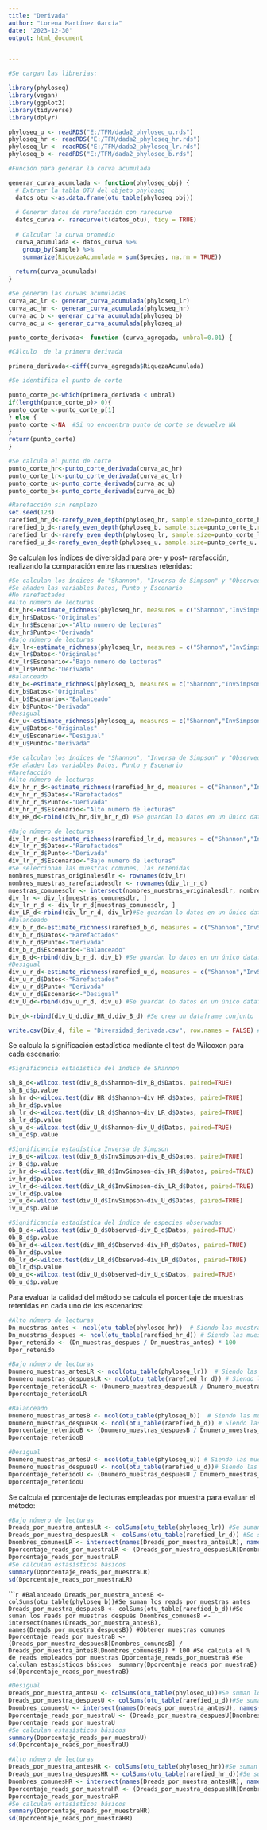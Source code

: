 ---
title: "Derivada"
author: "Lorena Martínez García"
date: '2023-12-30'
output: html_document


---

```{r}
#Se cargan las librerias:

library(phyloseq)
library(vegan)
library(ggplot2)
library(tidyverse)
library(dplyr)
```



```{r}
phyloseq_u <- readRDS("E:/TFM/dada2_phyloseq_u.rds")
phyloseq_hr <- readRDS("E:/TFM/dada2_phyloseq_hr.rds")
phyloseq_lr <- readRDS("E:/TFM/dada2_phyloseq_lr.rds")
phyloseq_b <- readRDS("E:/TFM/dada2_phyloseq_b.rds")
```

```{r}
#Función para generar la curva acumulada

generar_curva_acumulada <- function(phyloseq_obj) {
  # Extraer la tabla OTU del objeto phyloseq
  datos_otu <-as.data.frame(otu_table(phyloseq_obj))
  
  # Generar datos de rarefacción con rarecurve
  datos_curva <- rarecurve(t(datos_otu), tidy = TRUE)
  
  # Calcular la curva promedio
  curva_acumulada <- datos_curva %>%
    group_by(Sample) %>%
    summarize(RiquezaAcumulada = sum(Species, na.rm = TRUE))
  
  return(curva_acumulada)
}
```


```{r}
#Se generan las curvas acumuladas
curva_ac_lr <- generar_curva_acumulada(phyloseq_lr)
curva_ac_hr <- generar_curva_acumulada(phyloseq_hr)
curva_ac_b <- generar_curva_acumulada(phyloseq_b)
curva_ac_u <- generar_curva_acumulada(phyloseq_u)
```

```{r}
punto_corte_derivada<- function (curva_agregada, umbral=0.01) {

#Cálculo  de la primera derivada

primera_derivada<-diff(curva_agregada$RiquezaAcumulada)

#Se identifica el punto de corte 

punto_corte_p<-which(primera_derivada < umbral)
if(length(punto_corte_p)> 0){
punto_corte <-punto_corte_p[1]
} else {
punto_corte <-NA  #Si no encuentra punto de corte se devuelve NA
}
return(punto_corte)
}
```


```{r}
#Se calcula el punto de corte
punto_corte_hr<-punto_corte_derivada(curva_ac_hr)
punto_corte_lr<-punto_corte_derivada(curva_ac_lr)
punto_corte_u<-punto_corte_derivada(curva_ac_u)
punto_corte_b<-punto_corte_derivada(curva_ac_b)
```

```{r}
#Rarefacción sin remplazo
set.seed(123)
rarefied_hr_d<-rarefy_even_depth(phyloseq_hr, sample.size=punto_corte_hr, replace = FALSE, rngseed=123)
rarefied_b_d<-rarefy_even_depth(phyloseq_b, sample.size=punto_corte_b,replace = FALSE, rngseed=123)
rarefied_lr_d<-rarefy_even_depth(phyloseq_lr, sample.size=punto_corte_lr, replace = FALSE,rngseed=123)
rarefied_u_d<-rarefy_even_depth(phyloseq_u, sample.size=punto_corte_u, replace = FALSE, rngseed=123)
```


Se calculan los índices de diversidad para pre- y post- rarefacción, realizando la comparación entre las muestras retenidas:

```{r}
#Se calculan los índices de "Shannon", "Inversa de Simpson" y "Observed"
#Se añaden las variables Datos, Punto y Escenario
#No rarefactados
#Alto número de lecturas
div_hr<-estimate_richness(phyloseq_hr, measures = c("Shannon","InvSimpson" ,"Observed"))
div_hr$Datos<-"Originales"
div_hr$Escenario<-"Alto numero de lecturas"
div_hr$Punto<-"Derivada"
#Bajo número de lecturas
div_lr<-estimate_richness(phyloseq_lr, measures = c("Shannon","InvSimpson" ,"Observed"))
div_lr$Datos<-"Originales"
div_lr$Escenario<-"Bajo numero de lecturas"
div_lr$Punto<-"Derivada"
#Balanceado
div_b<-estimate_richness(phyloseq_b, measures = c("Shannon","InvSimpson" ,"Observed"))
div_b$Datos<-"Originales"
div_b$Escenario<-"Balanceado"
div_b$Punto<-"Derivada"
#Desigual
div_u<-estimate_richness(phyloseq_u, measures = c("Shannon","InvSimpson" ,"Observed"))
div_u$Datos<-"Originales"
div_u$Escenario<-"Desigual"
div_u$Punto<-"Derivada"
```

```{r}
#Se calculan los índices de "Shannon", "Inversa de Simpson" y "Observed"
#Se añaden las variables Datos, Punto y Escenario
#Rarefacción
#Alto número de lecturas
div_hr_r_d<-estimate_richness(rarefied_hr_d, measures = c("Shannon","InvSimpson" ,"Observed"))
div_hr_r_d$Datos<-"Rarefactados"
div_hr_r_d$Punto<-"Derivada"
div_hr_r_d$Escenario<-"Alto numero de lecturas"
div_HR_d<-rbind(div_hr,div_hr_r_d) #Se guardan lo datos en un único dataframe del alto número de lecturas

#Bajo número de lecturas
div_lr_r_d<-estimate_richness(rarefied_lr_d, measures = c("Shannon","InvSimpson" ,"Observed"))
div_lr_r_d$Datos<-"Rarefactados"
div_lr_r_d$Punto<-"Derivada"
div_lr_r_d$Escenario<-"Bajo numero de lecturas"
#Se seleccionan las muestras comunes, las retenidas
nombres_muestras_originalesdlr <- rownames(div_lr)
nombres_muestras_rarefactadosdlr <- rownames(div_lr_r_d)
muestras_comunesdlr <- intersect(nombres_muestras_originalesdlr, nombres_muestras_rarefactadosdlr)
div_lr <- div_lr[muestras_comunesdlr, ]
div_lr_r_d <- div_lr_r_d[muestras_comunesdlr, ]
div_LR_d<-rbind(div_lr_r_d, div_lr)#Se guardan lo datos en un único dataframe del bajo número de lecturas
#Balanceado
div_b_r_d<-estimate_richness(rarefied_b_d, measures = c("Shannon","InvSimpson" ,"Observed"))
div_b_r_d$Datos<-"Rarefactados"
div_b_r_d$Punto<-"Derivada"
div_b_r_d$Escenario<-"Balanceado"
div_B_d<-rbind(div_b_r_d, div_b) #Se guardan lo datos en un único dataframe de balanceado
#Desigual
div_u_r_d<-estimate_richness(rarefied_u_d, measures = c("Shannon","InvSimpson" ,"Observed"))
div_u_r_d$Datos<-"Rarefactados"
div_u_r_d$Punto<-"Derivada"
div_u_r_d$Escenario<-"Desigual"
div_U_d<-rbind(div_u_r_d, div_u) #Se guardan lo datos en un único dataframe del desigual

Div_d<-rbind(div_U_d,div_HR_d,div_B_d) #Se crea un dataframe conjunto

write.csv(Div_d, file = "Diversidad_derivada.csv", row.names = FALSE) #Se exporta el dataframe de diversidad a formato .csv
```

Se calcula la significación estadística mediante el test de Wilcoxon para cada escenario:

```{r message=FALSE, warning=FALSE}
#Significancia estadística del índice de Shannon

sh_B_d<-wilcox.test(div_B_d$Shannon~div_B_d$Datos, paired=TRUE)
sh_B_d$p.value
sh_hr_d<-wilcox.test(div_HR_d$Shannon~div_HR_d$Datos, paired=TRUE)
sh_hr_d$p.value
sh_lr_d<-wilcox.test(div_LR_d$Shannon~div_LR_d$Datos, paired=TRUE)
sh_lr_d$p.value
sh_u_d<-wilcox.test(div_U_d$Shannon~div_U_d$Datos, paired=TRUE)
sh_u_d$p.value
```

```{r message=FALSE, warning=FALSE}
#Significancia estadística Inversa de Simpson
iv_B_d<-wilcox.test(div_B_d$InvSimpson~div_B_d$Datos, paired=TRUE)
iv_B_d$p.value
iv_hr_d<-wilcox.test(div_HR_d$InvSimpson~div_HR_d$Datos, paired=TRUE)
iv_hr_d$p.value
iv_lr_d<-wilcox.test(div_LR_d$InvSimpson~div_LR_d$Datos, paired=TRUE)
iv_lr_d$p.value
iv_u_d<-wilcox.test(div_U_d$InvSimpson~div_U_d$Datos, paired=TRUE)
iv_u_d$p.value
```


```{r message=FALSE, warning=FALSE}

#Significancia estadística del índice de especies observadas
Ob_B_d<-wilcox.test(div_B_d$Observed~div_B_d$Datos, paired=TRUE)
Ob_B_d$p.value
Ob_hr_d<-wilcox.test(div_HR_d$Observed~div_HR_d$Datos, paired=TRUE)
Ob_hr_d$p.value
Ob_lr_d<-wilcox.test(div_LR_d$Observed~div_LR_d$Datos, paired=TRUE)
Ob_lr_d$p.value
Ob_u_d<-wilcox.test(div_U_d$Observed~div_U_d$Datos, paired=TRUE)
Ob_u_d$p.value
```


Para evaluar la calidad del método se calcula el porcentaje de muestras retenidas en cada uno de los escenarios:
```{r}
#Alto número de lecturas
Dn_muestras_antes <- ncol(otu_table(phyloseq_hr))  # Siendo las muestras son columnas
Dn_muestras_despues <- ncol(otu_table(rarefied_hr_d)) # Siendo las muestras son columnas
Dpor_retenido <- (Dn_muestras_despues / Dn_muestras_antes) * 100
Dpor_retenido
```

```{r}
#Bajo número de lecturas
Dnumero_muestras_antesLR <- ncol(otu_table(phyloseq_lr))  # Siendo las muestras son columnas
Dnumero_muestras_despuesLR <- ncol(otu_table(rarefied_lr_d)) # Siendo las muestras son columnas
Dporcentaje_retenidoLR <- (Dnumero_muestras_despuesLR / Dnumero_muestras_antesLR) * 100 #Se calcula el % de muestras retenidas
Dporcentaje_retenidoLR
```

```{r}
#Balanceado
Dnumero_muestras_antesB <- ncol(otu_table(phyloseq_b))  # Siendo las muestras son columnas
Dnumero_muestras_despuesB <- ncol(otu_table(rarefied_b_d)) # Siendo las muestras son columnas
Dporcentaje_retenidoB <- (Dnumero_muestras_despuesB / Dnumero_muestras_antesB)*100 #Se calcula el % de muestras retenidas
Dporcentaje_retenidoB
```
```{r}
#Desigual
Dnumero_muestras_antesU <- ncol(otu_table(phyloseq_u)) # Siendo las muestras son columnas
Dnumero_muestras_despuesU <- ncol(otu_table(rarefied_u_d))# Siendo las muestras son columnas
Dporcentaje_retenidoU <- (Dnumero_muestras_despuesU / Dnumero_muestras_antesU)*100 #Se calcula el % de muestras retenidas
Dporcentaje_retenidoU
```


Se calcula el porcentaje de lecturas empleadas por muestra para evaluar el método:
```{r}
#Bajo número de lecturas
Dreads_por_muestra_antesLR <- colSums(otu_table(phyloseq_lr)) #Se suman los reads por muestras antes
Dreads_por_muestra_despuesLR <- colSums(otu_table(rarefied_lr_d)) #Se suman los reads por muestras después
Dnombres_comunesLR <- intersect(names(Dreads_por_muestra_antesLR), names(Dreads_por_muestra_despuesLR)) #Obtener muestras comunes
Dporcentaje_reads_por_muestraLR <- (Dreads_por_muestra_despuesLR[Dnombres_comunesLR] / Dreads_por_muestra_antesLR[Dnombres_comunesLR]) * 100 #Se calcula el % de reads empleados por muestras
Dporcentaje_reads_por_muestraLR
#Se calculan estasísticos básicos 
summary(Dporcentaje_reads_por_muestraLR)
sd(Dporcentaje_reads_por_muestraLR)
```


``````{r}
#Balanceado
Dreads_por_muestra_antesB <- colSums(otu_table(phyloseq_b))#Se suman los reads por muestras antes
Dreads_por_muestra_despuesB <- colSums(otu_table(rarefied_b_d))#Se suman los reads por muestras después
Dnombres_comunesB <- intersect(names(Dreads_por_muestra_antesB), names(Dreads_por_muestra_despuesB)) #Obtener muestras comunes
Dporcentaje_reads_por_muestraB <- (Dreads_por_muestra_despuesB[Dnombres_comunesB] / Dreads_por_muestra_antesB[Dnombres_comunesB]) * 100 #Se calcula el % de reads empleados por muestras
Dporcentaje_reads_por_muestraB
#Se calculan estasísticos básicos 
summary(Dporcentaje_reads_por_muestraB)
sd(Dporcentaje_reads_por_muestraB)
```

```{r}
#Desigual
Dreads_por_muestra_antesU <- colSums(otu_table(phyloseq_u))#Se suman los reads por muestras antes
Dreads_por_muestra_despuesU <- colSums(otu_table(rarefied_u_d))#Se suman los reads por muestras después
Dnombres_comunesU <- intersect(names(Dreads_por_muestra_antesU), names(Dreads_por_muestra_despuesU)) #Obtener muestras comunes
Dporcentaje_reads_por_muestraU <- (Dreads_por_muestra_despuesU[Dnombres_comunesU] / Dreads_por_muestra_antesU[Dnombres_comunesU]) * 100#Se calcula el % de reads empleados por muestras
Dporcentaje_reads_por_muestraU
#Se calculan estasísticos básicos 
summary(Dporcentaje_reads_por_muestraU)
sd(Dporcentaje_reads_por_muestraU)
```

```{r}
#Alto número de lecturas
Dreads_por_muestra_antesHR <- colSums(otu_table(phyloseq_hr))#Se suman los reads por muestras antes
Dreads_por_muestra_despuesHR <- colSums(otu_table(rarefied_hr_d))#Se suman los reads por muestras después
Dnombres_comunesHR <- intersect(names(Dreads_por_muestra_antesHR), names(Dreads_por_muestra_despuesHR)) #Obtener muestras comunes
Dporcentaje_reads_por_muestraHR <- (Dreads_por_muestra_despuesHR[Dnombres_comunesHR] / Dreads_por_muestra_antesHR[Dnombres_comunesHR]) * 100 #Se calcula el % de reads empleados por muestras
Dporcentaje_reads_por_muestraHR
#Se calculan estasísticos básicos 
summary(Dporcentaje_reads_por_muestraHR)
sd(Dporcentaje_reads_por_muestraHR)
```